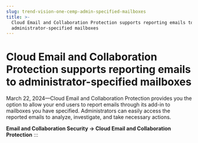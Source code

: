 ```yaml
---
slug: trend-vision-one-cemp-admin-specified-mailboxes
title: >-
  Cloud Email and Collaboration Protection supports reporting emails to
  administrator-specified mailboxes
---
```

# Cloud Email and Collaboration Protection supports reporting emails to administrator-specified mailboxes

March 22, 2024—Cloud Email and Collaboration Protection provides you the option to allow your end users to report emails through its add-in to mailboxes you have specified. Administrators can easily access the reported emails to analyze, investigate, and take necessary actions.

**Email and Collaboration Security → Cloud Email and Collaboration Protection**
:::
